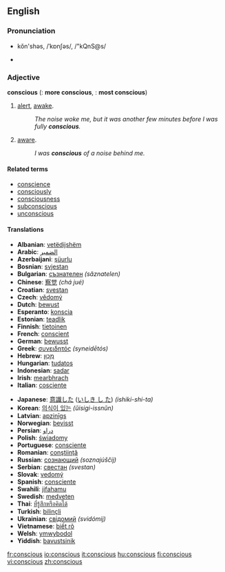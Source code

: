 ==English==

===Pronunciation===
*kŏn'shəs, /ˈkɒnʃəs/, /"kQnS@s/

*{{audio|en-us-conscious.ogg|Audio (US)}}

===Adjective===
'''conscious'''  ({{compar}}: '''more conscious''', {{superl}}: '''most conscious''')

# [[alert]], [[awake]].
#:''The noise woke me, but it was another few minutes before I was fully '''conscious'''.''
# [[aware]].
#:''I was '''conscious''' of a noise behind me.''

====Related terms====
*[[conscience]]
*[[consciously]]
*[[consciousness]]
*[[subconscious]]
*[[unconscious]]

====Translations====
{{top}}
*'''Albanian''': [[vetëdijshëm]]
*'''Arabic''': [[الضمير]]
*'''Azerbaijani''': [[şüurlu]]
*'''Bosnian''': [[svjestan]]
*'''Bulgarian''': [[съзнателен]] ''(săznatelen)''
*'''Chinese''': [[察觉]] ''(chá jué)''
*'''Croatian''': [[svestan]]
*'''Czech''': [[vědomý]]
*'''Dutch''': [[bewust]]
*'''Esperanto''': [[konscia]]
*'''Estonian''': [[teadlik]]
*'''Finnish''': [[tietoinen]]
*'''French''': [[conscient]]
*'''German''': [[bewusst]]
*'''Greek''': [[συνειδητός]] ''(syneidētós)''
*'''Hebrew''': [[מְכֻוָּן]]
*'''Hungarian''': [[tudatos]]
*'''Indonesian''': [[sadar]]
*'''Irish''': [[mearbhrach]]
*'''Italian''': [[cosciente]]
{{mid}}
*'''Japanese''': [[意識した]] ([[いしき し た]]) ''(ishiki-shi-ta)''
*'''Korean''': [[의식이 있는]] ''(ŭisigi-issnŭn)''
*'''Latvian''': [[apzinīgs]]
*'''Norwegian''': [[bevisst]]
*'''Persian''': [[ﺩﺭﺍﻭ]]
*'''Polish''': [[świadomy]]
*'''Portuguese''': [[consciente]]
*'''Romanian''': [[conştiinţă]]
*'''Russian''': [[сознающий]] ''(soznajúščij)''
*'''Serbian''': [[свестан]] ''(svestan)''
*'''Slovak''': [[vedomý]]
*'''Spanish''': [[consciente]]
*'''Swahili''': [[jifahamu]]
*'''Swedish''': [[medveten]]
*'''Thai''': [[ที่รู้สึกหรือคิดได้]]
*'''Turkish''': [[bilinçli]]
*'''Ukrainian''': [[свідомий]] ''(svidómij)''
*'''Vietnamese''': [[biết rõ]]
*'''Welsh''': [[ymwybodol]]
*'''Yiddish''': [[bavustsinik]]
{{bottom}}

[[fr:conscious]]
[[io:conscious]]
[[it:conscious]]
[[hu:conscious]]
[[fi:conscious]]
[[vi:conscious]]
[[zh:conscious]]